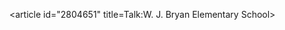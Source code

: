<article id="2804651" title=Talk:W. J. Bryan Elementary School>
	<talkpage id="2804651" title="Talk:W. J. Bryan Elementary School">
{{oldafdfull|votepage=W.J. Bryan Elementary School|date=21 September 2005 |result='''keep''' (no consensus)}}
{{WikiProject Miami|class=stub|importance=low}}
{{WPSchools|class=Stub|importance=low|needs-infobox=yes}}
	</talkpage>
</article>